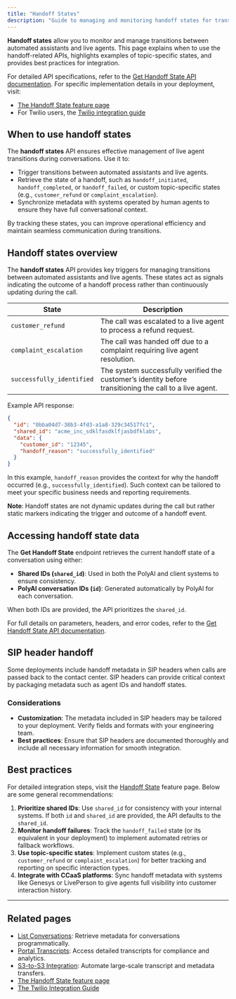 ```yaml
---
title: "Handoff States"
description: "Guide to managing and monitoring handoff states for transitions between assistants and live agents."
---
```


**Handoff states** allow you to monitor and manage transitions between automated assistants and live agents. This page explains when to use the handoff-related APIs, highlights examples of topic-specific states, and provides best practices for integration.

For detailed API specifications, refer to the [Get Handoff State API documentation](https://docs.poly.ai/api-reference/endpoint/get-handoff). For specific implementation details in your deployment, visit:

- [The Handoff State feature page](/knowledge-base/how-to-setup-action/handoff)
- For Twilio users, the [Twilio integration guide](/telephony/twilio-how-to-handoff#handoff-integration)

## When to use handoff states

The **handoff states** API ensures effective management of live agent transitions during conversations. Use it to:

- Trigger transitions between automated assistants and live agents.
- Retrieve the state of a handoff, such as `handoff_initiated`, `handoff_completed`, or `handoff_failed`, or custom topic-specific states (e.g., `customer_refund` or `complaint_escalation`).
- Synchronize metadata with systems operated by human agents to ensure they have full conversational context.

By tracking these states, you can improve operational efficiency and maintain seamless communication during transitions.

## Handoff states overview

The **handoff states** API provides key triggers for managing transitions between automated assistants and live agents. These states act as signals indicating the outcome of a handoff process rather than continuously updating during the call.

| State                      | Description                                                                                  |
|----------------------------|----------------------------------------------------------------------------------------------|
| `customer_refund`          | The call was escalated to a live agent to process a refund request.                          |
| `complaint_escalation`     | The call was handed off due to a complaint requiring live agent resolution.                   |
| `successfully_identified`  | The system successfully verified the customer’s identity before transitioning the call to a live agent. |

Example API response:

```json
{
  "id": "0bba04d7-38b3-4fd3-a1a8-329c34517fc1",
  "shared_id": "acme_inc_sdklfasdklfjasbdfklabs",
  "data": {
    "customer_id": "12345",
    "handoff_reason": "successfully_identified"
  }
}
```

In this example, `handoff_reason` provides the context for why the handoff occurred (e.g., `successfully_identified`). Such context can be tailored to meet your specific business needs and reporting requirements.

**Note**: Handoff states are not dynamic updates during the call but rather static markers indicating the trigger and outcome of a handoff event.

## Accessing handoff state data

The **Get Handoff State** endpoint retrieves the current handoff state of a conversation using either:

- **Shared IDs (`shared_id`)**: Used in both the PolyAI and client systems to ensure consistency.
- **PolyAI conversation IDs (`id`)**: Generated automatically by PolyAI for each conversation.

When both IDs are provided, the API prioritizes the `shared_id`.

For full details on parameters, headers, and error codes, refer to the [Get Handoff State API documentation](https://docs.poly.ai/api-reference/endpoint/get-handoff).

## SIP header handoff

Some deployments include handoff metadata in SIP headers when calls are passed back to the contact center. SIP headers can provide critical context by packaging metadata such as agent IDs and handoff states.

### Considerations

- **Customization**: The metadata included in SIP headers may be tailored to your deployment. Verify fields and formats with your engineering team.
- **Best practices**: Ensure that SIP headers are documented thoroughly and include all necessary information for smooth integration.

## Best practices

For detailed integration steps, visit the [Handoff State](/knowledge-base/how-to-setup-action/handoff) feature page. Below are some general recommendations:

1. **Prioritize shared IDs**: Use `shared_id` for consistency with your internal systems. If both `id` and `shared_id` are provided, the API defaults to the `shared_id`.
2. **Monitor handoff failures**: Track the `handoff_failed` state (or its equivalent in your deployment) to implement automated retries or fallback workflows.
3. **Use topic-specific states**: Implement custom states (e.g., `customer_refund` or `complaint_escalation`) for better tracking and reporting on specific interaction types.
4. **Integrate with CCaaS platforms**: Sync handoff metadata with systems like Genesys or LivePerson to give agents full visibility into customer interaction history.

---

## Related pages

- [List Conversations](list-conversations): Retrieve metadata for conversations programmatically.
- [Portal Transcripts](portal-transcripts): Access detailed transcripts for compliance and analytics.
- [S3-to-S3 Integration](s3-to-s3): Automate large-scale transcript and metadata transfers.
- [The Handoff State feature page](/knowledge-base/how-to-setup-action/handoff)
- [The Twilio Integration Guide](/telephony/twilio-how-to-handoff#handoff-integration)
